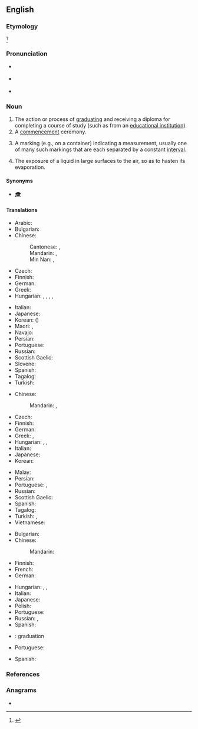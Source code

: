 ==English==

===Etymology===
{{af|en|graduate|-ation}}<ref>{{R:OED Online}}</ref>

===Pronunciation===
* {{a|GenAm}} {{IPA|en|/ˌɡɹædʒuˈeɪʃən/}}
* {{a|RP}} {{IPA|en|/ˌɡɹædjuˈeɪʃən/}}
* {{rhymes|en|eɪʃən}}
{{rfap|en}}

===Noun===
{{en-noun|~}}

# The action or process of [[graduate|graduating]] and receiving a diploma for completing a course of study (such as from an [[educational institution]]).
# A [[commencement]] ceremony.
# {{lb|en|sciences}} A marking (e.g., on a container) indicating a measurement, usually one of many such markings that are each separated by a constant [[interval]].
#: {{syn|en|scale}}
# The exposure of a liquid in large surfaces to the air, so as to hasten its evaporation.

====Synonyms====
{{sense|from uni}}
* [[🎓]]

====Translations====
{{trans-top|the action or process of graduating}}
* Arabic: {{t|ar|تَخَرُّج|m}}
* Bulgarian: {{t|bg|абсолви́ране|n}}
* Chinese:
*: Cantonese: {{t|yue|畢業}}, {{t|yue|毕业|tr=bat1 jip6}}
*: Mandarin: {{t+|cmn|畢業}}, {{t+|cmn|毕业|tr=bìyè}}
*: Min Nan: {{t+|nan|畢業}}, {{t|nan|毕业|tr=pit-gia̍p}}
* Czech: {{t|cs|promoce|f}}
* Finnish: {{t+|fi|valmistuminen}}
* German: {{t+|de|Abschluss|m}}
* Greek: {{t+|el|αποφοίτηση|f}}
* Hungarian: {{t|hu|diplomaszerzés}}, {{t|hu|diplomázás}}, {{t|hu|lediplomázás}}, {{t|hu|[[egyetem]]/[[főiskola]] [[elvégzés]]e}}, {{q|from high school}} {{t|hu|[[középiskola]] [[elvégzés]]e}}
{{trans-mid}}
* Italian: {{t|it|graduazione|f}}
* Japanese: {{t+|ja|卒業|tr=そつぎょう, sotsugyō}}
* Korean: {{t+|ko|졸업}} ({{t+|ko|卒業}})
* Maori: {{t|mi|whakapōtaetanga}}, {{t|mi|whakawhiwhinga}}
* Navajo: {{t|nv|daʼiiłtááh}}
* Persian: {{t|fa|فارغ‌التحصیلی|tr=fâreğ-ottahsili}}
* Portuguese: {{t+|pt|formatura|f}}
* Russian: {{t+|ru|оконча́ние|n}} {{qualifier|уче́бного заведе́ния}}
* Scottish Gaelic: {{t|gd|ceumnachadh|m}}
* Slovene: {{t|sl|matura|f}}
* Spanish: {{t+|es|graduación|f}}
* Tagalog: {{t|tl|pagtatapos}}
* Turkish: {{t+|tr|mezuniyet}}
{{trans-bottom}}

{{trans-top|a commencement ceremony}}
* Chinese:
*: Mandarin: {{t|cmn|[[畢業]][[典禮]]}}, {{t|cmn|[[毕业]][[典礼]]|tr=bìyè diǎnlǐ}}
* Czech: {{t|cs|promoce|f}}
* Finnish: {{t+|fi|valmistujaiset}}
* German: {{t+|de|Abschlussfeier|f}}
* Greek: {{t+|el|αποφοίτηση|f}}, {{t|el|[[τελετή]] [[αποφοίτηση|αποφοίτησης]]|f}}
* Hungarian: {{t|hu|diplomaosztás}}, {{t|hu|[[diplomaosztó]]/[[diplomaátadó]] [[ünnepség]]/[[ünnepély]]}}, {{q|from primary school or high school}} {{t+|hu|ballagás}}
* Italian: {{t|it|graduazione|f}}
* Japanese: {{t+|ja|卒業式|tr=そつぎょうしき, sotsugyōshiki}}
* Korean: {{t|ko|졸업식}}
{{trans-mid}}
* Malay: {{t|ms|konvokesyen}}
* Persian: {{t|fa|[[جشن]] [[فارغ‌التحصیلی]]|tr=jašn-e fâreğ-ottahsili}}
* Portuguese: {{t+|pt|graduação|f}}, {{t|pt|cerimônia de colação de grau|f}}
* Russian: {{t+|ru|церемо́ния|f}} {{qualifier|вруче́ния дипло́мов}}
* Scottish Gaelic: {{t|gd|ceumnachadh|m}}
* Spanish: {{t+|es|graduación|f}}
* Tagalog: {{t|tl|pagtatapos}}
* Turkish: {{t+|tr|mezuniyet}}, {{t|tr|[[mezuniyet]] [[tören|töreni]]}}
* Vietnamese: {{t|vi|lễ tốt nghiệp}}
{{trans-bottom}}

{{trans-top|a marking (i.e. on a container) indicating a measurement}}
* Bulgarian: {{t|bg|градуи́ране|n}}
* Chinese:
*: Mandarin: {{t+|cmn|刻度|tr=kèdù}}
* Finnish: {{t+|fi|asteikko}}
* French: {{t+|fr|graduation|f}}
* German: {{t|de|Graduierung|f}}
{{trans-mid}}
* Hungarian: {{t|hu|fokbeosztás}}, {{t|hu|fokjelölés}}, {{t|hu|[[fokozat]]okra [[osztás]]}}
* Italian: {{t|it|graduazione|f}}
* Japanese: {{t+|ja|目盛り|tr=めもり, memori}}
* Polish: {{t+|pl|wskaz|m}}
* Portuguese: {{t+|pt|graduação|f}}
* Russian: {{t+|ru|градуиро́вка|f}}, {{t+|ru|деление|alt=деле́ния|n-p}}
* Spanish: {{t+|es|graduación|f}}
{{trans-bottom}}

{{trans-top|the exposure of a liquid in large surfaces to the air}}
{{trans-mid}}
{{trans-bottom}}

{{checktrans-top}}
* {{ttbc|ia}}: graduation
* Portuguese: {{t+check|pt|graduação|f}}
{{trans-mid}}
* Spanish: {{t+check|es|graduación}}
{{trans-bottom}}

===References===
<references/>

===Anagrams===
* {{anagrams|en|a=aadginortu|argonautid}}
